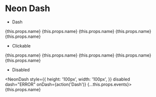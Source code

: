 
# Neon Dash

- Dash

<div style={{display: 'flex'}}>
    <NeonDash
        style={{
            height: '100px',
            width: '100px',
        }}
        {...this.props.events}>
        {this.props.name}
    </NeonDash>
    <NeonDash
        style={{
            height: '100px',
            width: '100px',
        }}
        dash="PLAIN"
        {...this.props.events}>
        {this.props.name}
    </NeonDash>
    <NeonDash
        style={{
            height: '100px',
            width: '100px',
        }}
        dash="SUCCEED"
        {...this.props.events}>
        {this.props.name}
    </NeonDash>
    <NeonDash
        style={{
            height: '100px',
            width: '100px',
        }}
        dash="WARNING"
        {...this.props.events}>
        {this.props.name}
    </NeonDash>
    <NeonDash
        style={{
            height: '100px',
            width: '100px',
        }}
        dash="ERROR"
        {...this.props.events}>
        {this.props.name}
    </NeonDash>
</div>

- Clickable

<div style={{display: 'flex'}}>
    <NeonDash
        style={{
            height: '100px',
            width: '100px',
        }}
        {...this.props.events}>
        {this.props.name}
    </NeonDash>
    <NeonDash
        style={{
            height: '100px',
            width: '100px',
        }}
        onDash={action('Dash')}
        {...this.props.events}>
        {this.props.name}
    </NeonDash>
    <NeonDash
        style={{
            height: '100px',
            width: '100px',
        }}
        dash="SUCCEED"
        onDash={action('Dash')}
        {...this.props.events}>
        {this.props.name}
    </NeonDash>
    <NeonDash
        style={{
            height: '100px',
            width: '100px',
        }}
        dash="WARNING"
        onDash={action('Dash')}
        {...this.props.events}>
        {this.props.name}
    </NeonDash>
    <NeonDash
        style={{
            height: '100px',
            width: '100px',
        }}
        dash="ERROR"
        onDash={action('Dash')}
        {...this.props.events}>
        {this.props.name}
    </NeonDash>
</div>

- Disabled

<NeonDash
    style={{
        height: '100px',
        width: '100px',
    }}
    disabled
    dash="ERROR"
    onDash={action('Dash')}
    {...this.props.events}>
    {this.props.name}
</NeonDash>
